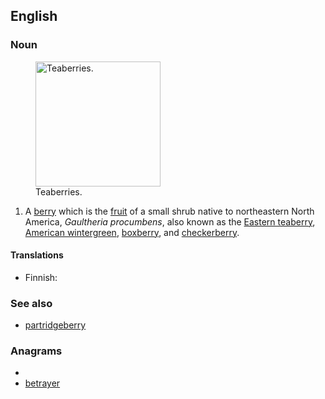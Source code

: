 ==English==

===Noun===
{{wikipedia}}
[[Image:Gaultheria procumbens.JPG|thumb|right|200px|Teaberries.]]

{{en-noun|teaberries}}

# A [[berry]] which is the [[fruit]] of a small shrub native to northeastern North America, ''Gaultheria procumbens'', also known as the [[Eastern teaberry]], [[American wintergreen]], [[boxberry]], and [[checkerberry]].

====Translations====
{{trans-top|shrub ''Gaultheria procumbens'' and its berry}}
* Finnish: {{t|fi|lamosalali}}
{{trans-mid}}
{{trans-bottom}}

===See also===
* [[partridgeberry]]

===Anagrams===
* {{alphagram|abeerrty}}
* [[betrayer#English|betrayer]]